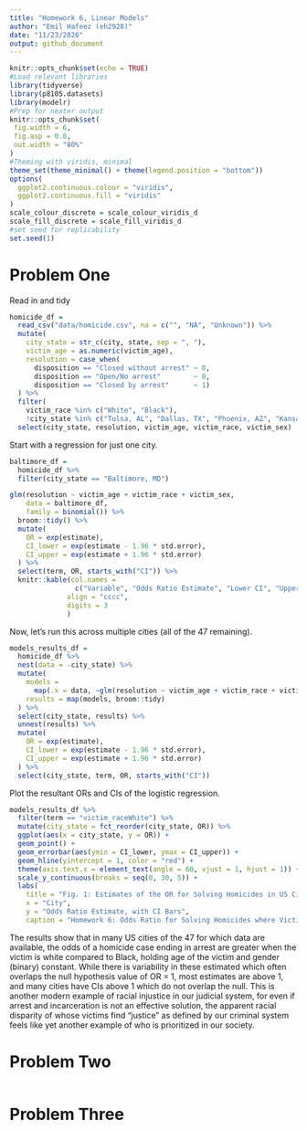 ```yaml
---
title: "Homework 6, Linear Models"
author: "Emil Hafeez (eh2928)"
date: "11/23/2020"
output: github_document
---
```


```r
knitr::opts_chunk$set(echo = TRUE)
#Load relevant libraries
library(tidyverse)
library(p8105.datasets)
library(modelr)
#Prep for neater output
knitr::opts_chunk$set(
 fig.width = 6,
 fig.asp = 0.8,
 out.width = "80%"
)
#Theming with viridis, minimal
theme_set(theme_minimal() + theme(legend.position = "bottom"))
options(
  ggplot2.continuous.colour = "viridis",
  ggplot2.continuous.fill = "viridis"
)
scale_colour_discrete = scale_colour_viridis_d
scale_fill_discrete = scale_fill_viridis_d
#set seed for replicability
set.seed(1)
```

# Problem One

Read in and tidy
```r
homicide_df = 
  read_csv("data/homicide.csv", na = c("", "NA", "Unknown")) %>% 
  mutate(
    city_state = str_c(city, state, sep = ", "),
    victim_age = as.numeric(victim_age),
    resolution = case_when(
      disposition == "Closed without arrest" ~ 0,
      disposition == "Open/No arrest"        ~ 0,
      disposition == "Closed by arrest"      ~ 1)
  ) %>% 
  filter(
    victim_race %in% c("White", "Black"),
    !city_state %in% c("Tulsa, AL", "Dallas, TX", "Phoenix, AZ", "Kansas City, MO")) %>% 
  select(city_state, resolution, victim_age, victim_race, victim_sex)
```

Start with a regression for just one city.

```r
baltimore_df =
  homicide_df %>% 
  filter(city_state == "Baltimore, MD")

glm(resolution ~ victim_age + victim_race + victim_sex, 
    data = baltimore_df,
    family = binomial()) %>% 
  broom::tidy() %>% 
  mutate(
    OR = exp(estimate),
    CI_lower = exp(estimate - 1.96 * std.error),
    CI_upper = exp(estimate + 1.96 * std.error)
  ) %>% 
  select(term, OR, starts_with("CI")) %>% 
  knitr::kable(col.names =
                c("Variable", "Odds Ratio Estimate", "Lower CI", "Upper CI"),
              align = "cccc", 
              digits = 3
              )
```

Now, let's run this across multiple cities (all of the 47 remaining).

```r
models_results_df = 
  homicide_df %>% 
  nest(data = -city_state) %>% 
  mutate(
    models = 
      map(.x = data, ~glm(resolution ~ victim_age + victim_race + victim_sex, data = .x, family = binomial())),
    results = map(models, broom::tidy)
  ) %>% 
  select(city_state, results) %>% 
  unnest(results) %>% 
  mutate(
    OR = exp(estimate),
    CI_lower = exp(estimate - 1.96 * std.error),
    CI_upper = exp(estimate + 1.96 * std.error)
  ) %>% 
  select(city_state, term, OR, starts_with("CI")) 
```

Plot the resultant ORs and CIs of the logistic regression.

```r
models_results_df %>% 
  filter(term == "victim_raceWhite") %>% 
  mutate(city_state = fct_reorder(city_state, OR)) %>% 
  ggplot(aes(x = city_state, y = OR)) + 
  geom_point() + 
  geom_errorbar(aes(ymin = CI_lower, ymax = CI_upper)) + 
  geom_hline(yintercept = 1, color = "red") +
  theme(axis.text.x = element_text(angle = 60, vjust = 1, hjust = 1)) +
  scale_y_continuous(breaks = seq(0, 30, 5)) +
  labs(
    title = "Fig. 1: Estimates of the OR for Solving Homicides in US Cities",
    x = "City",
    y = "Odds Ratio Estimate, with CI Bars",
    caption = "Homework 6: Odds Ratio for Solving Homicides where Victim is White (vs reference: Black), Holding Age and Binary Gender Constant")
```

The results show that in many US cities of the 47 for which data are available, the odds of a homicide case ending in arrest are greater when the victim is white compared to Black, holding age of the victim and gender (binary) constant. While there is variability in these estimated which often overlaps the null hypothesis value of OR = 1, most estimates are above 1, and many cities have CIs above 1 which do not overlap the null. This is another modern example of racial injustice in our judicial system, for even if arrest and incarceration is not an effective solution, the apparent racial disparity of whose victims find "justice" as defined by our criminal system feels like yet another example of who is prioritized in our society. 

# Problem Two
```r

```


# Problem Three
```r

```


